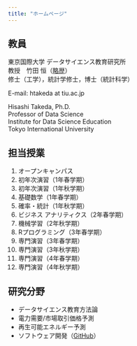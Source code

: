 ```yaml
---
title: "ホームページ"
---
```


## 教員

東京国際大学 データサイエンス教育研究所  
教授　竹田 恒（[略歴](02_resume/resume.html)）  
修士（工学），統計学修士，博士（統計科学）

E-mail: htakeda at tiu.ac.jp

Hisashi Takeda, Ph.D.  
Professor of Data Science  
Institute for Data Science Education  
Tokyo International University  

## 担当授業

1. オープンキャンパス
1. 初年次演習（1年春学期）
1. 初年次演習（1年秋学期）
1. 基礎数学（1年春学期）
1. 確率・統計（1年秋学期）
1. ビジネス アナリティクス（2年春学期）
1. 機械学習（2年秋学期）
1. Rプログラミング（3年春学期）
1. 専門演習（3年春学期）
1. 専門演習（3年秋学期）
1. 専門演習（4年春学期）
1. 専門演習（4年秋学期）

## 研究分野

- データサイエンス教育方法論
- 電力需要/市場取引価格予測
- 再生可能エネルギー予測
- ソフトウェア開発（[GitHub](https://github.com/tkdhss111?tab=repositories)）
